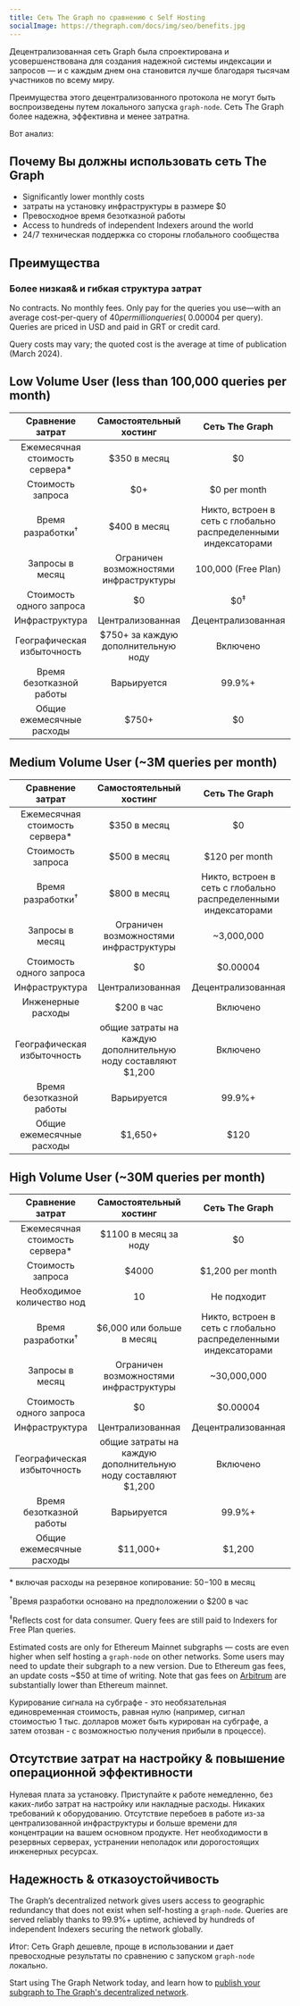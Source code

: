 ```yaml
---
title: Сеть The Graph по сравнению с Self Hosting
socialImage: https://thegraph.com/docs/img/seo/benefits.jpg
---
```


Децентрализованная сеть Graph была спроектирована и усовершенствована для создания надежной системы индексации и запросов — и с каждым днем она становится лучше благодаря тысячам участников по всему миру.

Преимущества этого децентрализованного протокола не могут быть воспроизведены путем локального запуска `graph-node`. Сеть The Graph более надежна, эффективна и менее затратна.

Вот анализ:

## Почему Вы должны использовать сеть The Graph

- Significantly lower monthly costs
- затраты на установку инфраструктуры в размере $0
- Превосходное время безотказной работы
- Access to hundreds of independent Indexers around the world
- 24/7 техническая поддержка со стороны глобального сообщества

## Преимущества

### Более низкая& и гибкая структура затрат

No contracts. No monthly fees. Only pay for the queries you use—with an average cost-per-query of $40 per million queries (~$0.00004 per query). Queries are priced in USD and paid in GRT or credit card.

Query costs may vary; the quoted cost is the average at time of publication (March 2024).

## Low Volume User (less than 100,000 queries per month)

| Сравнение затрат | Самостоятельный хостинг | Сеть The Graph |
| :-: | :-: | :-: |
| Ежемесячная стоимость сервера\* | $350 в месяц | $0 |
| Стоимость запроса | $0+ | $0 per month |
| Время разработки<sup>†</sup> | $400 в месяц | Никто, встроен в сеть с глобально распределенными индексаторами |
| Запросы в месяц | Ограничен возможностями инфраструктуры | 100,000 (Free Plan) |
| Стоимость одного запроса | $0 | $0<sup>‡</sup> |
| Инфраструктура | Централизованная | Децентрализованная |
| Географическая избыточность | $750+ за каждую дополнительную ноду | Включено |
| Время безотказной работы | Варьируется | 99.9%+ |
| Общие ежемесячные расходы | <span className="highlight-row" />$750+ | $0 |

## Medium Volume User (~3M queries per month)

| Сравнение затрат | Самостоятельный хостинг | Сеть The Graph |
| :-: | :-: | :-: |
| Ежемесячная стоимость сервера\* | $350 в месяц | $0 |
| Стоимость запроса | $500 в месяц | $120 per month |
| Время разработки<sup>†</sup> | $800 в месяц | Никто, встроен в сеть с глобально распределенными индексаторами |
| Запросы в месяц | Ограничен возможностями инфраструктуры | ~3,000,000 |
| Стоимость одного запроса | $0 | $0.00004 |
| Инфраструктура | Централизованная | Децентрализованная |
| Инженерные расходы | $200 в час | Включено |
| Географическая избыточность | общие затраты на каждую дополнительную ноду составляют $1,200 | Включено |
| Время безотказной работы | Варьируется | 99.9%+ |
| Общие ежемесячные расходы | <span className="highlight-row" /> $1,650+ | $120 |

## High Volume User (~30M queries per month)

| Сравнение затрат | Самостоятельный хостинг | Сеть The Graph |
| :-: | :-: | :-: |
| Ежемесячная стоимость сервера\* | $1100 в месяц за ноду | $0 |
| Стоимость запроса | $4000 | $1,200 per month |
| Необходимое количество нод | 10 | Не подходит |
| Время разработки<sup>†</sup> | $6,000 или больше в месяц | Никто, встроен в сеть с глобально распределенными индексаторами |
| Запросы в месяц | Ограничен возможностями инфраструктуры | ~30,000,000 |
| Стоимость одного запроса | $0 | $0.00004 |
| Инфраструктура | Централизованная | Децентрализованная |
| Географическая избыточность | общие затраты на каждую дополнительную ноду составляют $1,200 | Включено |
| Время безотказной работы | Варьируется | 99.9%+ |
| Общие ежемесячные расходы | <span className="highlight-row" /> $11,000+ | $1,200 |

\* включая расходы на резервное копирование: $50-$100 в месяц

<sup>†</sup>Время разработки основано на предположении о $200 в час

<sup>‡</sup>Reflects cost for data consumer. Query fees are still paid to Indexers for Free Plan queries.

Estimated costs are only for Ethereum Mainnet subgraphs — costs are even higher when self hosting a `graph-node` on other networks. Some users may need to update their subgraph to a new version. Due to Ethereum gas fees, an update costs ~$50 at time of writing. Note that gas fees on [Arbitrum](/arbitrum/arbitrum-faq) are substantially lower than Ethereum mainnet.

Курирование сигнала на субграфе - это необязательная единовременная стоимость, равная нулю (например, сигнал стоимостью 1 тыс. долларов может быть курирован на субграфе, а затем отозван - с возможностью получения прибыли в процессе).

## Отсутствие затрат на настройку & повышение операционной эффективности

Нулевая плата за установку. Приступайте к работе немедленно, без каких-либо затрат на настройку или накладные расходы. Никаких требований к оборудованию. Отсутствие перебоев в работе из-за централизованной инфраструктуры и больше времени для концентрации на вашем основном продукте. Нет необходимости в резервных серверах, устранении неполадок или дорогостоящих инженерных ресурсах.

## Надежность & отказоустойчивость

The Graph’s decentralized network gives users access to geographic redundancy that does not exist when self-hosting a `graph-node`. Queries are served reliably thanks to 99.9%+ uptime, achieved by hundreds of independent Indexers securing the network globally.

Итог: Сеть Graph дешевле, проще в использовании и дает превосходные результаты по сравнению с запуском `graph-node` локально.

Start using The Graph Network today, and learn how to [publish your subgraph to The Graph's decentralized network](/quick-start).
